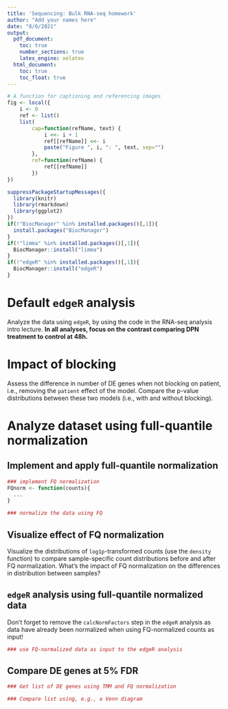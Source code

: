 ```yaml
---
title: 'Sequencing: Bulk RNA-seq homework'
author: "Add your names here"
date: "8/6/2021"
output: 
  pdf_document:
    toc: true
    number_sections: true
    latex_engine: xelatex
  html_document:
    toc: true
    toc_float: true
---
```


```r
# A function for captioning and referencing images
fig <- local({
    i <- 0
    ref <- list()
    list(
        cap=function(refName, text) {
            i <<- i + 1
            ref[[refName]] <<- i
            paste("Figure ", i, ": ", text, sep="")
        },
        ref=function(refName) {
            ref[[refName]]
        })
})
``` 

```r
suppressPackageStartupMessages({
  library(knitr)
  library(rmarkdown)
  library(ggplot2)
})
if(!"BiocManager" %in% installed.packages()[,1]){
  install.packages("BiocManager")
}
if(!"limma" %in% installed.packages()[,1]){
  BiocManager::install("limma")
}
if(!"edgeR" %in% installed.packages()[,1]){
  BiocManager::install("edgeR")
}
```


# Default `edgeR` analysis

Analyze the data using `edgeR`, by using the code in the RNA-seq analysis intro lecture.
**In all analyses, focus on the contrast comparing DPN treatment to control at 48h.**

# Impact of blocking

Assess the difference in number of DE genes when not blocking on patient, i.e., removing the `patient` effect of the model.
Compare the p-value distributions between these two models (i.e., with and without blocking).


# Analyze dataset using full-quantile normalization

## Implement and apply full-quantile normalization

```r
### implement FQ normalization
FQnorm <- function(counts){
  ...
}

### normalize the data using FQ

```

## Visualize effect of FQ normalization

Visualize the distributions of `log1p`-transformed counts (use the `density` function) to compare sample-specific count distributions before and after FQ normalization.
What's the impact of FQ normalization on the differences in distribution between samples?

## `edgeR` analysis using full-quantile normalized data

Don't forget to remove the `calcNormFactors` step in the `edgeR` analysis as data have already been normalized when using FQ-normalized counts as input!

```r
### use FQ-normalized data as input to the edgeR analysis
```

## Compare DE genes at 5% FDR

```r
### Get list of DE genes using TMM and FQ normalization

### Compare list using, e.g., a Venn diagram
```



